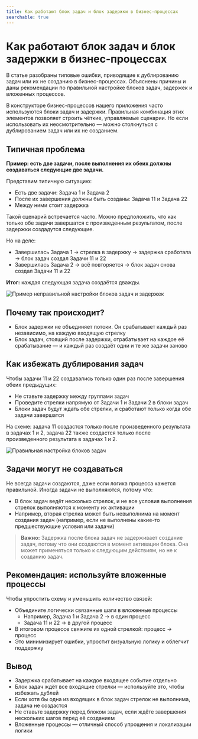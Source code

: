 ```yaml
---
title: Как работают блок задач и блок задержки в бизнес-процессах
searchable: true
---
```


# Как работают блок задач и блок задержки в бизнес-процессах

В статье разобраны типовые ошибки, приводящие к дублированию задач или их не созданию в бизнес-процессах. Объяснены причины и даны рекомендации по правильной настройке блоков задач, задержек и вложенных процессов.

В конструкторе бизнес-процессов нашего приложения часто используются блоки задач и задержки. Правильная комбинация этих элементов позволяет строить чёткие, управляемые сценарии. Но если использовать их неосмотрительно — можно столкнуться с дублированием задач или их не созданием.

## Типичная проблема

**Пример: есть две задачи, после выполнения их обеих должны создаваться следующие две задачи.**

Представим типичную ситуацию:

- Есть две задачи: Задача 1 и Задача 2
- После их завершения должны быть созданы: Задача 11 и Задача 22
- Между ними стоит задержка

Такой сценарий встречается часто. Можно предположить, что как только обе задачи завершатся с произведенным результатом, после задержки создадутся следующие.

Но на деле:

- Завершилась Задача 1 → стрелка в задержку → задержка сработала → блок задач создал Задачи 11 и 22
- Завершилась Задача 2 → всё повторяется → блок задач снова создал Задачи 11 и 22

**Итог:** каждая следующая задача создаётся дважды.

![Пример неправильной настройки блоков задач и задержек](/from-carrot-images/bp_carrot1.png)

## Почему так происходит?

- Блок задержки не объединяет потоки. Он срабатывает каждый раз независимо, на каждую входящую стрелку
- Блок задач, стоящий после задержки, отрабатывает на каждое её срабатывание — и каждый раз создаёт одни и те же задачи заново

## Как избежать дублирования задач

Чтобы задачи 11 и 22 создавались только один раз после завершения обеих предыдущих:

- Не ставьте задержку между группами задач
- Проведите стрелки напрямую от Задачи 1 и Задачи 2 в блоки задач
- Блоки задач будут ждать обе стрелки, и сработают только когда обе задачи завершатся

На схеме: задача 11 создастся только после произведенного результата в задачах 1 и 2, задача 22 также создастся только после произведенного результата в задачах 1 и 2.

![Правильная настройка блоков задач](/from-carrot-images/bp_carrot2.png)

## Задачи могут не создаваться

Не всегда задачи создаются, даже если логика процесса кажется правильной. Иногда задачи не выполняются, потому что:

- В блок задач ведёт несколько стрелок, и не все условия выполнения стрелок выполняются к моменту их активации
- Например, вторая стрелка может быть невыполнима на момент создания задач (например, если не выполнены какие-то предшествующие условия или задачи)

> **Важно:** Задержка после блока задач не задерживает создание задач, потому что они создаются в момент активации блока. Она может применяться только к следующим действиям, но не к созданию задач.

## Рекомендация: используйте вложенные процессы

Чтобы упростить схему и уменьшить количество связей:

- Объедините логически связанные шаги в вложенные процессы
  - Например, Задача 1 и Задача 2 → в один процесс
  - Задача 11 и 22 → в другой процесс
- В итоговом процессе свяжите их одной стрелкой: процесс → процесс
- Это минимизирует ошибки, упростит визуальную логику и облегчит поддержку

## Вывод

- Задержка срабатывает на каждое входящее событие отдельно
- Блок задач ждёт все входящие стрелки — используйте это, чтобы избежать дублей
- Если хотя бы одна из входящих в блок задач стрелок не выполнима, задача не создастся
- Не ставьте задержку перед блоком задач, если ждёте завершения нескольких шагов перед её созданием
- Вложенные процессы — отличный способ упрощения и локализации логики 
